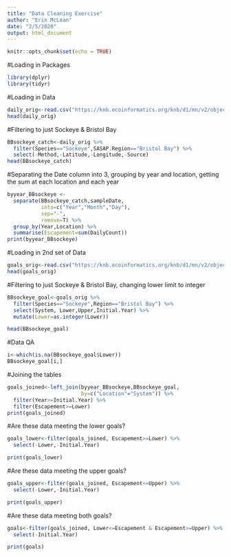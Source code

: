 ```yaml
---
title: "Data Cleaning Exercise"
author: "Erin McLean"
date: "2/5/2020"
output: html_document
---
```


```r
knitr::opts_chunk$set(echo = TRUE)
```

#Loading in Packages

```r
library(dplyr)
library(tidyr)
```

#Loading in Data

```r
daily_orig<-read.csv("https://knb.ecoinformatics.org/knb/d1/mn/v2/object/urn%3Auuid%3Af119a05b-bbe7-4aea-93c6-85434dcb1c5e", stringsAsFactors = FALSE)
head(daily_orig)
```

#Filtering to just Sockeye & Bristol Bay

```r
BBsockeye_catch<-daily_orig %>% 
  filter(Species=="Sockeye",SASAP.Region=="Bristol Bay") %>% 
  select(-Method,-Latitude,-Longitude,-Source)
head(BBsockeye_catch)
```

#Separating the Date column into 3, grouping by year and location, getting the sum at each location and each year 

```r
byyear_BBsockeye <-  
  separate(BBsockeye_catch,sampleDate,
           into=c("Year","Month","Day"),
           sep="-",
           remove=T) %>% 
  group_by(Year,Location) %>% 
  summarise(Escapement=sum(DailyCount)) 
print(byyear_BBsockeye)
```

#Loading in 2nd set of Data

```r
goals_orig<-read.csv("https://knb.ecoinformatics.org/knb/d1/mn/v2/object/knb.92014.1", stringsAsFactors = FALSE)
head(goals_orig)
```

#Filtering to just Sockeye & Bristol Bay, changing lower limit to integer

```r
BBsockeye_goal<-goals_orig %>% 
  filter(Species=="Sockeye",Region=="Bristol Bay") %>% 
  select(System, Lower,Upper,Initial.Year) %>% 
  mutate(Lower=as.integer(Lower))

head(BBsockeye_goal)
```

#Data QA

```r
i<-which(is.na(BBsockeye_goal$Lower))
BBsockeye_goal[i,]
```

#Joining the tables

```r
goals_joined<-left_join(byyear_BBsockeye,BBsockeye_goal,
                        by=c("Location"="System")) %>%
  filter(Year>=Initial.Year) %>% 
  filter(Escapement>=Lower)
print(goals_joined)
```

#Are these data meeting the lower goals?

```r
goals_lower<-filter(goals_joined, Escapement>=Lower) %>% 
  select(-Lower,-Initial.Year) 

print(goals_lower)
```


#Are these data meeting the upper goals?

```r
goals_upper<-filter(goals_joined, Escapement<=Upper) %>% 
  select(-Lower,-Initial.Year) 

print(goals_upper)
```


#Are these data meeting both goals?

```r
goals<-filter(goals_joined, Lower<=Escapement & Escapement>=Upper) %>% 
  select(-Initial.Year) 

print(goals)
```